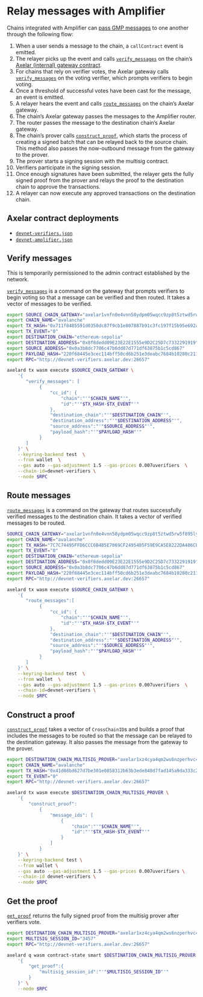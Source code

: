 # Relay messages with Amplifier


Chains integrated with Amplifier can [pass GMP messages](https://docs.axelar.dev/dev/general-message-passing/overview) to one another through the following flow:

1. When a user sends a message to the chain, a `callContract` event is emitted.
1. The relayer picks up the event and calls [`verify_messages`](https://github.com/axelarnetwork/axelar-amplifier/blob/f76dc8a775b8bb529cf50147bab9259d1ec7f784/packages/gateway-api/src/msg.rs#L9) on the chain’s [Axelar (internal) gateway contract](https://github.com/axelarnetwork/axelar-amplifier/blob/main/doc/src/contracts/gateway.md).
1. For chains that rely on verifier votes, the Axelar gateway calls [`verify_messages`](https://github.com/axelarnetwork/axelar-amplifier/blob/f76dc8a775b8bb529cf50147bab9259d1ec7f784/packages/gateway-api/src/msg.rs#L9) on the voting verifier, which prompts verifiers to begin voting.
1. Once a threshold of successful votes have been cast for the message, an event is emitted.
1. A relayer hears the event and calls [`route_messages`](https://github.com/axelarnetwork/axelar-amplifier/blob/f76dc8a775b8bb529cf50147bab9259d1ec7f784/packages/gateway-api/src/msg.rs#L14) on the chain’s Axelar gateway.
1. The chain’s Axelar gateway passes the messages to the Amplifier router.
1. The router passes the message to the destination chain’s Axelar gateway.
1. The chain’s prover calls [`construct_proof`](https://github.com/axelarnetwork/axelar-amplifier/blob/f76dc8a775b8bb529cf50147bab9259d1ec7f784/contracts/multisig-prover/src/msg.rs#L61), which starts the process of creating a signed batch that can be relayed back to the source chain. This method also passes the now-outbound message from the gateway to the prover.
1. The prover starts a signing session with the multisig contract.
1. Verifiers participate in the signing session.
1. Once enough signatures have been submitted, the relayer gets the fully signed proof from the prover and relays the proof to the destination chain to approve the transactions.
1. A relayer can now execute any approved transactions on the destination chain.

## Axelar contract deployments

- [`devnet-verifiers.json`](https://github.com/axelarnetwork/axelar-contract-deployments/blob/9eb7341088cc0a2fd55e76377cd9b2a14f0989e9/axelar-chains-config/info/devnet-verifiers.json)
- [`devnet-amplifier.json`](https://github.com/axelarnetwork/axelar-contract-deployments/blob/main/axelar-chains-config/info/devnet-amplifier.json)

## Verify messages

<Callout>
This is temporarily permissioned to the admin contract established by the network.
</Callout>

[`verify_messages`](https://github.com/axelarnetwork/axelar-amplifier/blob/f76dc8a775b8bb529cf50147bab9259d1ec7f784/packages/gateway-api/src/msg.rs#L9) is a command on the gateway that prompts verifiers to begin voting so that a message can be verified and then routed. It takes a vector of messages to be verified.

```bash
export SOURCE_CHAIN_GATEWAY="axelar1vnfn0e4vnn58ydpm05wqcc9zp8t5ztwd5rw5f895lykqaezmuccqujmwl2"
export CHAIN_NAME="avalanche"
export TX_HASH="0x711f8485591d0350dc87f9cb1e807887b91c3fc197f15b95e692a5170146113f"
export TX_EVENT="0"
export DESTINATION_CHAIN="ethereum-sepolia"
export DESTINATION_ADDRESS="0x8f8dedd09E23E22E1555e9D2C25D7c7332291919"
export SOURCE_ADDRESS="0x0a3b8dc7706c47b6dd87d771df63875b1c5cd867"
export PAYLOAD_HASH="220f68445e3cec114bff50cd6b251e3deabc7684b10280c2116b20bcc6795a96"
export RPC="http://devnet-verifiers.axelar.dev:26657"
```

```bash
axelard tx wasm execute $SOURCE_CHAIN_GATEWAY \
    '{
       "verify_messages": [
            {
                "cc_id": {
                    "chain":"'"$CHAIN_NAME"'",
                    "id":"'"$TX_HASH-$TX_EVENT"'"
                },
                "destination_chain":"'"$DESTINATION_CHAIN"'",
                "destination_address":"'"$DESTINATION_ADDRESS"'",
                "source_address":"'"$SOURCE_ADDRESS"'",
                "payload_hash":"'"$PAYLOAD_HASH"'"
            }
       ]
    }' \
    --keyring-backend test  \
    --from wallet  \
    --gas auto --gas-adjustment 1.5 --gas-prices 0.007uverifiers  \
    --chain-id=devnet-verifiers \
    --node $RPC
```

## Route messages

[`route_messages`](https://github.com/axelarnetwork/axelar-amplifier/blob/f76dc8a775b8bb529cf50147bab9259d1ec7f784/packages/gateway-api/src/msg.rs#L14) is a command on the gateway that routes successfully verified messages to the destination chain. It takes a vector of verified messages to be routed.

```bash
SOURCE_CHAIN_GATEWAY="axelar1vnfn0e4vnn58ydpm05wqcc9zp8t5ztwd5rw5f895lykqaezmuccqujmwl2"
export CHAIN_NAME="avalanche"
export TX_HASH="7C7C74495FFD6CCC6B4B5E7069CF2495485F59E9CA5E8222DA486CE08DADC7E8"
export TX_EVENT="0"
export DESTINATION_CHAIN="ethereum-sepolia"
export DESTINATION_ADDRESS="0x8f8dedd09E23E22E1555e9D2C25D7c7332291919"
export SOURCE_ADDRESS="0x0a3b8dc7706c47b6dd87d771df63875b1c5cd867"
export PAYLOAD_HASH="220f68445e3cec114bff50cd6b251e3deabc7684b10280c2116b20bcc6795a96"
export RPC="http://devnet-verifiers.axelar.dev:26657"
```

```bash
axelard tx wasm execute $SOURCE_CHAIN_GATEWAY \
    '{
       "route_messages":[
            {
                "cc_id": {
                    "chain":"'"$CHAIN_NAME"'",
                    "id":"'"$TX_HASH-$TX_EVENT"'"
                },
                "destination_chain":"'"$DESTINATION_CHAIN"'",
                "destination_address":"'"$DESTINATION_ADDRESS"'",
                "source_address":"'"$SOURCE_ADDRESS"'",
                "payload_hash":"'"$PAYLOAD_HASH"'"
            }
       ]
    }' \
    --keyring-backend test  \
    --from wallet  \
    --gas auto --gas-adjustment 1.5 --gas-prices 0.007uverifiers  \
    --chain-id=devnet-verifiers \
    --node $RPC
```

## Construct a proof

[`construct_proof`](https://github.com/axelarnetwork/axelar-amplifier/blob/f76dc8a775b8bb529cf50147bab9259d1ec7f784/contracts/multisig-prover/src/msg.rs#L61) takes a vector of `CrossChainID`s and builds a proof that includes the messages to be routed so that the message can be relayed to the destination gateway. It also passes the message from the gateway to the prover.

```bash
export DESTINATION_CHAIN_MULTISIG_PROVER="axelar1xz4cya4qm2ws6nzperhvc40wdjcq4872fl6d3j2s4cytyx8j80eqenv87g"
export CHAIN_NAME="avalanche"
export TX_HASH="0x41d08bd627d7be301e0858312b63b3ede840d7fad145a9da333c26adf5d98614"
export TX_EVENT="0"
export RPC="http://devnet-verifiers.axelar.dev:26657"
```

```bash
axelard tx wasm execute $DESTINATION_CHAIN_MULTISIG_PROVER \
    '{
        "construct_proof":
            {
                "message_ids": [
                    {
                        "chain":"'"$CHAIN_NAME"'",
                        "id":"'"$TX_HASH-$TX_EVENT"'"
                    }
                ]
            }
    }' \
    --keyring-backend test \
    --from wallet \
    --gas auto --gas-adjustment 1.5 --gas-prices 0.007uverifiers \
    --chain-id devnet-verifiers \
    --node $RPC
```

## Get the proof

[`get_proof`](https://github.com/axelarnetwork/axelar-amplifier/blob/f76dc8a775b8bb529cf50147bab9259d1ec7f784/contracts/multisig-prover/src/msg.rs#L81) returns the fully signed proof from the multisig prover after verifiers vote.

```bash
export DESTINATION_CHAIN_MULTISIG_PROVER="axelar1xz4cya4qm2ws6nzperhvc40wdjcq4872fl6d3j2s4cytyx8j80eqenv87g"
export MULTISIG_SESSION_ID="3457"
export RPC="http://devnet-verifiers.axelar.dev:26657"
```

```bash
axelard q wasm contract-state smart $DESTINATION_CHAIN_MULTISIG_PROVER \
    '{
        "get_proof":{
            "multisig_session_id":"'"$MULTISIG_SESSION_ID"'"
        }
    }' \
    --node $RPC
```